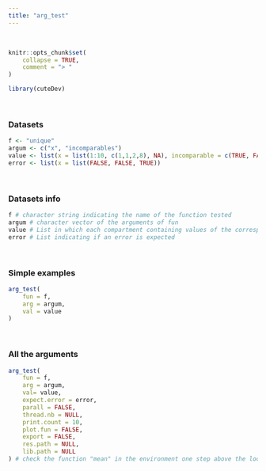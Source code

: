 ---
title: "arg_test"
---
<br>

```{r, include = FALSE}
knitr::opts_chunk$set(
    collapse = TRUE,
    comment = "> "
)
```

```{r setup}
library(cuteDev)
```
<br>

### Datasets
```{r}
f <- "unique"
argum <- c("x", "incomparables")
value <- list(x = list(1:10, c(1,1,2,8), NA), incomparable = c(TRUE, FALSE, NA))
error <- list(x = list(FALSE, FALSE, TRUE))
```
<br>

### Datasets info
```{r}
f # character string indicating the name of the function tested 
argum # character vector of the arguments of fun
value # List in which each compartment containing values of the corresponding argument in arg
error # List indicating if an error is expected
```
<br>

### Simple examples
```{r}
arg_test(
    fun = f, 
    arg = argum, 
    val = value
)
```
<br>


### All the arguments
```{r, echo = TRUE, error = TRUE}
arg_test(
    fun = f, 
    arg = argum, 
    val= value, 
    expect.error = error, 
    parall = FALSE, 
    thread.nb = NULL, 
    print.count = 10, 
    plot.fun = FALSE, 
    export = FALSE, 
    res.path = NULL, 
    lib.path = NULL
) # check the function "mean" in the environment one step above the local environment
```

